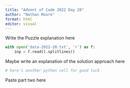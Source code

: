 ```yaml
---
title: "Advent of Code 2022 Day 20"
author: "Nathan Moore"
format: html
editor: visual
---
```


Write the Puzzle explanation here

```python

with open('data-2022-20.txt', 'r') as f:
    inp = f.read().splitlines()

```

Maybe write an explanation of the solution approach here

```python
# here's another python cell for good luck

```

Paste part two here
